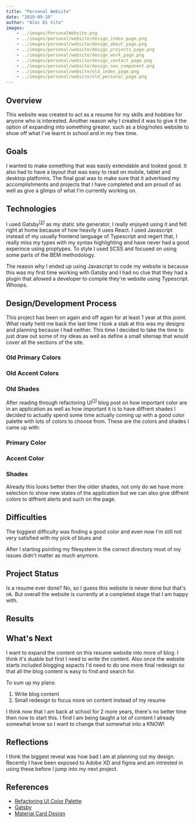 ```yaml
---
title: "Personal Website"
date: "2019-09-10"
author: "Alec Di Vito"
images:
    - ../images/PersonalWebsite.png
    - ../images/personal/website/design_index_page.png
    - ../images/personal/website/design_about_page.png
    - ../images/personal/website/design_projects_page.png
    - ../images/personal/website/design_work_page.png
    - ../images/personal/website/design_contact_page.png
    - ../images/personal/website/design_nav_component.png
    - ../images/personal/website/old_index_page.png
    - ../images/personal/website/old_personal_page.png
---
```



## Overview
This website was created to act as a resume for my skills and hobbies for anyone
who is interested. Another reason why I created it was to give it the option of
expanding into something greater, such as a blog/notes website to show off what
I've learnt in school and in my free time.

## Goals
I wanted to make something that was easily extendable and looked good. It also
had to have a layout that was easy to read on mobile, tablet and desktop platforms.
The final goal was to make sure that it advertised my accomplishments and
projects that I have completed and am proud of as well as give a glimps of what
I'm currently working on.

## Technologies
I used Gatsby<sup>[[2](#refactoringui)]</sup> as my static site generator, I
really enjoyed using it and felt right at home because of how heavily it uses
React. I used Javascript instead of my usually frontend language of Typescript
and regert that, I really miss my types with my syntax highlighting and
have never had a good experince using proptypes. To style I used SCSS and focused
on using some parts of the BEM methodology.

The reason why I ended up using Javascript to code my website is because this was
my first time working with Gatsby and I had no clue that they had a plugin that
allowed a developer to compile they're website using Typescript. Whoops.

## Design/Development Process
This project has been on again and off again for at least 1 year at this point.
What really held me back the last time I took a stab at this was my designs and
planning because I had neither. This time I decided to take the time to just draw
out some of my ideas as well as define a small sitemap that would cover all
the sections of the site.

<div class="image--grid">
    <props.images.design_index_page />
    <props.images.design_about_page />
    <props.images.design_projects_page />
    <props.images.design_work_page />
    <props.images.design_contact_page />
    <props.images.design_nav_component />
</div>

<h3>Old Primary Colors</h3>
<div>
    <span class="color--square old-primary-1"></span>
</div>
<h3>Old Accent Colors</h3>
<div>
    <span class="color--square old-accent-1"></span>
</div>
<h3>Old Shades</h3>
<div>
    <span class="color--square old-shade-1"></span>
    <span class="color--square old-shade-2"></span>
</div>

After reading through refactoring UI<sup>[[1](#refactoringui)]</sup> blog post on
how important color are in an application as well as how important it is to have
diffrent shades I decided to actually spend some time actually coming up with a
good color palette with lots of colors to choose from. These are the colors and
shades I came up with:

<h3>Primary Color</h3>
<div>
    <span class="color--square primary-1"></span>
    <span class="color--square primary-2"></span>
    <span class="color--square primary-3"></span>
    <span class="color--square primary-4"></span>
    <span class="color--square primary-5"></span>
    <span class="color--square primary-6"></span>
    <span class="color--square primary-7"></span>
    <span class="color--square primary-8"></span>
    <span class="color--square primary-9"></span>
</div>

<h3>Accent Color</h3>
<div>
    <span class="color--square accent-1"></span>
    <span class="color--square accent-2"></span>
    <span class="color--square accent-3"></span>
    <span class="color--square accent-4"></span>
    <span class="color--square accent-5"></span>
    <span class="color--square accent-6"></span>
    <span class="color--square accent-7"></span>
    <span class="color--square accent-8"></span>
    <span class="color--square accent-9"></span>
</div>

<h3>Shades</h3>
<div>
    <span class="color--square shade-1"></span>
    <span class="color--square shade-2"></span>
    <span class="color--square shade-3"></span>
    <span class="color--square shade-4"></span>
    <span class="color--square shade-5"></span>
    <span class="color--square shade-6"></span>
    <span class="color--square shade-7"></span>
    <span class="color--square shade-8"></span>
    <span class="color--square shade-9"></span>
</div>

Already this looks better then the older shades, not only do we have more selection
to show new states of the application but we can also give diffrent colors to
diffrent alerts and such on the page.

## Difficulties
The biggiest difficulty was finding a good color and even now I'm still not
very satisfied with my pick of blues and 

After I starting pointing my filesystem in the correct directory most of my issues didn't matter as much anymore.


## Project Status
Is a resume ever done? No, so I guess this website is never done but that's ok.
But overall the website is currently at a completed stage that I am happy with.

## Results

## What's Next
I want to expand the content on this resume website into more of blog. I think
it's duable but first I need to write the content. Also once the website starts
included blogging aspacts I'd need to do one more final redesign so that all the
blog content is easy to find and search for. 

To sum up my plans:

1. Write blog content
2. Small redesign to focus more on content instead of my resume

I think now that I am back at school for 2 more years, there's no better time then
now to start this. I find I am being taught a lot of content I already somewhat
know so I want to change that somewhat into a KNOW!

## Reflections
I think the biggest reveal was how bad I am at planning out my design. Recently
I have been exposed to Adobe XD and figma and am intrested in using these before
I jump into my next project.

## References
- <a href="https://refactoringui.com/previews/building-your-color-palette/" id="refactoringui">Refactoring UI Color Palette</a>
- [Gatsby](https://www.gatsbyjs.org) 
- [Material Card Design](https://material.io/components/cards/#specs)